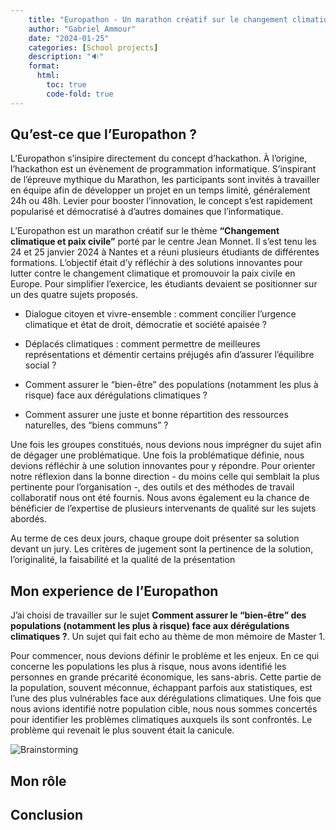 ```yaml
---
    title: "Europathon - Un marathon créatif sur le changement climatique et la paix civile"
    author: "Gabriel Ammour" 
    date: "2024-01-25"
    categories: [School projects]
    description: "🔉"
    format: 
      html: 
        toc: true
        code-fold: true
---
```


## Qu'est-ce que l'Europathon ?

L'Europathon s'insipire directement du concept d'hackathon. À l'origine, l'hackathon est un évènement de programmation informatique. S'inspirant de l'épreuve mythique du Marathon, les participants sont invités à travailler en équipe afin de développer un projet en un temps limité, généralement 24h ou 48h. Levier pour booster l'innovation, le concept s'est rapidement popularisé et démocratisé à d'autres domaines que l'informatique. 

L'Europathon est un marathon créatif sur le thème **"Changement climatique et paix civile"** porté par le centre Jean Monnet.
Il s'est tenu les 24 et 25 janvier 2024 à Nantes et a réuni plusieurs étudiants de différentes formations. L'objectif était d'y réfléchir à des solutions innovantes pour lutter contre le changement climatique et promouvoir la paix civile en Europe. Pour simplifier l'exercice, les étudiants devaient se positionner sur un des quatre sujets proposés.

- Dialogue citoyen et vivre-ensemble : comment concilier l’urgence climatique et état de droit, démocratie et société apaisée ?

- Déplacés climatiques : comment permettre de meilleures représentations et démentir certains préjugés afin d’assurer l’équilibre social ?

- Comment assurer le “bien-être” des populations (notamment les plus à risque) face aux dérégulations climatiques ?

- Comment assurer une juste et bonne répartition des ressources naturelles, des “biens communs” ?

Une fois les groupes constitués, nous devions nous imprégner du sujet afin de dégager une problématique. Une fois la problématique définie, nous devions réfléchir à une solution innovantes pour y répondre.  Pour orienter notre réflexion dans la bonne direction - du moins celle qui semblait la plus pertinente pour l'organisation -, des outils et des méthodes de travail collaboratif nous ont été fournis. 
Nous avons également eu la chance de bénéficier de l'expertise de plusieurs intervenants de qualité sur les sujets abordés.

Au terme de ces deux jours, chaque groupe doit présenter sa solution devant un jury. Les critères de jugement sont la pertinence de la solution, l'originalité, la faisabilité et la qualité de la présentation

## Mon experience de l'Europathon

J'ai choisi de travailler sur le sujet **Comment assurer le “bien-être” des populations (notamment les plus à risque) face aux dérégulations climatiques ?**. Un sujet qui fait echo au thème de mon mémoire de Master 1.

Pour commencer, nous devions définir le problème et les enjeux. En ce qui concerne les populations les plus à risque, nous avons identifié les personnes en grande précarité économique, les sans-abris. Cette partie de la population, souvent méconnue, échappant parfois aux statistiques, est l'une des plus vulnérables face aux dérégulations climatiques. Une fois que nous avions identifié notre population cible, nous nous sommes concertés pour identifier les problèmes climatiques auxquels ils sont confrontés. Le problème qui revenait le plus souvent était la canicule.

![](photos/brainstorm.jpg "Brainstorming")

## Mon rôle


## Conclusion









